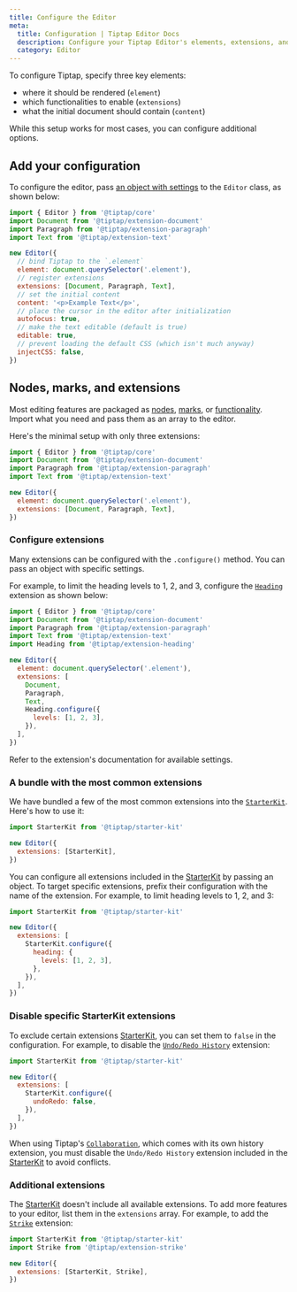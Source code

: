 ```yaml
---
title: Configure the Editor
meta:
  title: Configuration | Tiptap Editor Docs
  description: Configure your Tiptap Editor's elements, extensions, and content settings. Learn more in our documentation!
  category: Editor
---
```


To configure Tiptap, specify three key elements:
+ where it should be rendered (`element`) 
+ which functionalities to enable (`extensions`) 
+ what the initial document should contain (`content`)

While this setup works for most cases, you can configure additional options.

## Add your configuration

To configure the editor, pass [an object with settings](/editor/api/editor) to the `Editor` class, as shown below:

```js
import { Editor } from '@tiptap/core'
import Document from '@tiptap/extension-document'
import Paragraph from '@tiptap/extension-paragraph'
import Text from '@tiptap/extension-text'

new Editor({
  // bind Tiptap to the `.element`
  element: document.querySelector('.element'),
  // register extensions
  extensions: [Document, Paragraph, Text],
  // set the initial content
  content: '<p>Example Text</p>',
  // place the cursor in the editor after initialization
  autofocus: true,
  // make the text editable (default is true)
  editable: true,
  // prevent loading the default CSS (which isn't much anyway)
  injectCSS: false,
})
```

## Nodes, marks, and extensions

Most editing features are packaged as [nodes](/editor/extensions/nodes), [marks](/editor/extensions/marks), or [functionality](/editor/extensions/functionality). Import what you need and pass them as an array to the editor.

Here's the minimal setup with only three extensions:

```js
import { Editor } from '@tiptap/core'
import Document from '@tiptap/extension-document'
import Paragraph from '@tiptap/extension-paragraph'
import Text from '@tiptap/extension-text'

new Editor({
  element: document.querySelector('.element'),
  extensions: [Document, Paragraph, Text],
})
```

### Configure extensions

Many extensions can be configured with the `.configure()` method. You can pass an object with specific settings.

For example, to limit the heading levels to 1, 2, and 3, configure the [`Heading`](/editor/extensions/nodes/heading) extension as shown below:

```js
import { Editor } from '@tiptap/core'
import Document from '@tiptap/extension-document'
import Paragraph from '@tiptap/extension-paragraph'
import Text from '@tiptap/extension-text'
import Heading from '@tiptap/extension-heading'

new Editor({
  element: document.querySelector('.element'),
  extensions: [
    Document,
    Paragraph,
    Text,
    Heading.configure({
      levels: [1, 2, 3],
    }),
  ],
})
```

Refer to the extension's documentation for available settings.

### A bundle with the most common extensions

We have bundled a few of the most common extensions into the [`StarterKit`](/editor/extensions/functionality/starterkit). Here's how to use it:

```js
import StarterKit from '@tiptap/starter-kit'

new Editor({
  extensions: [StarterKit],
})
```

You can configure all extensions included in the [StarterKit](/editor/extensions/functionality/starterkit) by passing an object. To target specific extensions, prefix their configuration with the name of the extension. For example, to limit heading levels to 1, 2, and 3:

```js
import StarterKit from '@tiptap/starter-kit'

new Editor({
  extensions: [
    StarterKit.configure({
      heading: {
        levels: [1, 2, 3],
      },
    }),
  ],
})
```

### Disable specific StarterKit extensions

To exclude certain extensions [StarterKit](/editor/extensions/functionality/starterkit), you can set them to `false` in the configuration. For example, to disable the [`Undo/Redo History`](/editor/extensions/functionality/undo-redo) extension:

```js
import StarterKit from '@tiptap/starter-kit'

new Editor({
  extensions: [
    StarterKit.configure({
      undoRedo: false,
    }),
  ],
})
```

When using Tiptap's [`Collaboration`](/editor/extensions/functionality/collaboration), which comes with its own history extension, you must disable the `Undo/Redo History` extension included in the [StarterKit](/editor/extensions/functionality/starterkit) to avoid conflicts.

### Additional extensions

The [StarterKit](/editor/extensions/functionality/starterkit) doesn't include all available extensions. To add more features to your editor, list them in the `extensions` array. For example, to add the [`Strike`](/editor/extensions/marks/strike) extension:

```js
import StarterKit from '@tiptap/starter-kit'
import Strike from '@tiptap/extension-strike'

new Editor({
  extensions: [StarterKit, Strike],
})
```
